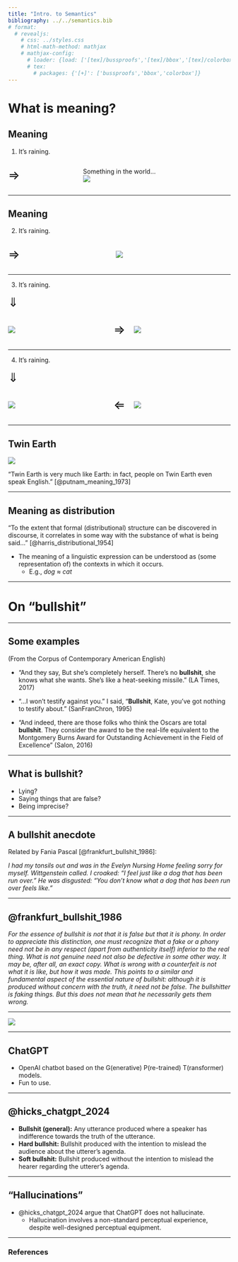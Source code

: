 ```yaml
---
title: "Intro. to Semantics"
bibliography: ../../semantics.bib
# format:
  # revealjs:
    # css: ../styles.css
    # html-math-method: mathjax
    # mathjax-config:
      # loader: {load: ['[tex]/bussproofs','[tex]/bbox','[tex]/colorbox']}
      # tex:
        # packages: {'[+]': ['bussproofs','bbox','colorbox']}
---
```


# What is meaning?

## Meaning

(@ex-raining) It's raining.

::: {.fragment}
::: {style="display: grid; grid-template-columns: 1fr auto 1fr; align-items: center; gap: 20px;"}
<span style="font-size: 2em;">⇒</span>

Something in the world...<br>
![](images/raining.jpg)
:::
:::

---

## Meaning

::: {.nonincremental}
(@ex-raining) It's raining.

::: {style="display: grid; grid-template-columns: 1fr auto 1fr; align-items: center; gap: 20px;"}
<span style="font-size: 2em;">⇒</span>

![](images/brain.webp)
:::
:::

---

::: {.nonincremental}
(@ex-raining) It's raining.

<span style="font-size: 2em;">⇓</span><br>

::: {style="display: grid; grid-template-columns: 1fr auto 1fr; align-items: center; gap: 20px;"}
![](images/brain.webp)

<span style="font-size: 2em;">⇒</span>

![](images/raining.jpg)
:::
:::

---

::: {.nonincremental}
(@ex-raining) It's raining.

<span style="font-size: 2em;">⇓</span><br>

::: {style="display: grid; grid-template-columns: 1fr auto 1fr; align-items: center; gap: 20px;"}
![](images/raining.jpg)

<span style="font-size: 2em;">⇐</span>

![](images/brain.webp)
:::
:::

---

## Twin Earth

![](images/twin_earths.jpg)

"Twin Earth is very much like Earth: in fact, people on Twin Earth even speak English." [@putnam_meaning_1973]

---

## Meaning as distribution

"To the extent that formal (distributional) structure  can be discovered in discourse, it correlates in some way with the substance of what is being said..." [@harris_distributional_1954]

- The meaning of a linguistic expression can be understood as (some representation of) the contexts in which it occurs.
  - E.g., *dog* ≈ *cat*

---

# On "bullshit"

---

## Some examples

(From the Corpus of Contemporary American English)

- "And they say, But she's completely herself. There's no **bullshit**, she knows what she wants. She's like a heat-seeking missile." (LA Times, 2017)

- "...I won't testify against you." I said, "**Bullshit**, Kate, you've got nothing to testify about." (SanFranChron, 1995)

- "And indeed, there are those folks who think the Oscars are total **bullshit**. They consider the award to be the real-life equivalent to the Montgomery Burns Award for Outstanding Achievement in the Field of Excellence" (Salon, 2016)

---

## What is bullshit?

- Lying?
- Saying things that are false?
- Being imprecise?

---

## A bullshit anecdote

Related by Fania Pascal [@frankfurt_bullshit_1986]:

*I had my tonsils out and was in the Evelyn Nursing Home feeling sorry for myself.
Wittgenstein called.
I croaked:
"I feel just  like a dog that has been run over."
He was disgusted:
"You don't know what a dog that has been run over feels like."*

---

## @frankfurt_bullshit_1986

*For the essence of bullshit is not that it is false but that it is phony.
In order to appreciate this distinction, one must recognize that a fake or a phony need not be in any respect (apart from authenticity itself) inferior to the real thing.
What is not genuine need not also be defective in some other way.
It may be, after all, an exact copy.
What is wrong with a counterfeit is not what it is like, but how it was made.
This points to a similar and fundamental aspect of the essential nature of bullshit:
although it is produced without concern with the truth, it need not be false.
The bullshitter is faking things.
But this does not mean that he necessarily gets them wrong.*

---

![](images/chatgpt_bs.png)

---

## ChatGPT

- OpenAI chatbot based on the G(enerative) P(re-trained) T(ransformer) models.
- Fun to use.

---

## @hicks_chatgpt_2024

- **Bullshit (general):**
  Any utterance produced where a speaker has indifference towards the truth of the utterance.
- **Hard bullshit:**
  Bullshit produced with the intention to mislead the audience about the utterer’s agenda.
- **Soft bullshit:**
  Bullshit produced without the intention to mislead the hearer regarding the utterer’s agenda.

---

## "Hallucinations"

- @hicks_chatgpt_2024 argue that ChatGPT does not hallucinate.
  - Hallucination involves a non-standard perceptual experience, despite well-designed perceptual equipment.

---

### References
